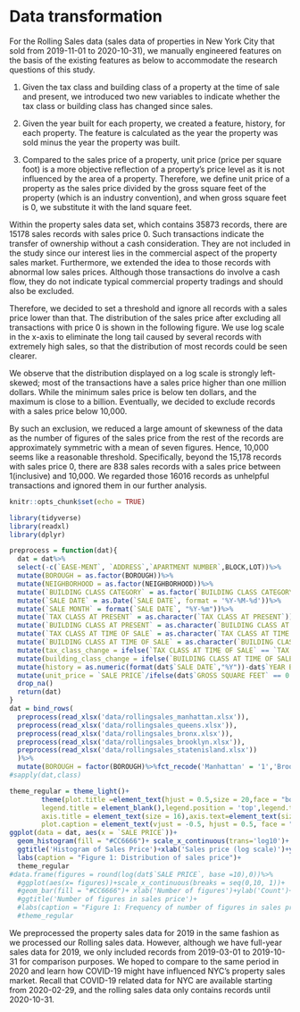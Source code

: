 # Data transformation

For the Rolling Sales data (sales data of properties in New York City that sold from 2019-11-01 to 2020-10-31), we manually engineered features on the basis of the existing features as below to accommodate the research questions of this study. 

1) Given the tax class and building class of a property at the time of sale and present, we introduced two new variables to indicate whether the tax class or building class has changed since sales.

2) Given the year built for each property, we created a feature, history, for each property. The feature is calculated as the year the property was sold minus the year the property was built.

3) Compared to the sales price of a property, unit price (price per square foot) is a more objective reflection of a property's price level as it is not influenced by the area of a property. Therefore, we define unit price of a property as the sales price divided by the gross square feet of the property (which is an industry convention), and when gross square feet is 0, we substitute it with the land square feet.

Within the property sales data set, which contains 35873 records, there are 15178 sales records with sales price 0. Such transactions indicate the transfer of ownership without a cash consideration. They are not included in the study since our interest lies in the commercial aspect of the property sales market. Furthermore, we extended the idea to those records with abnormal low sales prices. Although those transactions do involve a cash flow, they do not indicate typical commercial property tradings and should also be excluded.

Therefore, we decided to set a threshold and ignore all records with a sales price lower than that. The distribution of the sales price after excluding all transactions with price 0 is shown in the following figure. We use log scale in the x-axis to eliminate the long tail caused by several records with extremely high sales, so that the distribution of most records could be seen clearer.

We observe that the distribution displayed on a log scale is strongly left-skewed; most of the transactions have a sales price higher than one million dollars. While the minimum sales price is below ten dollars, and the maximum is close to a billion. Eventually, we decided to exclude records with a sales price below 10,000. 

By such an exclusion, we reduced a large amount of skewness of the data as the number of figures of the sales price from the rest of the records are approximately symmetric with a mean of seven figures. Hence, 10,000 seems like a reasonable threshold. Specifically, beyond the 15,178 records with sales price 0, there are 838 sales records with a sales price between 1(inclusive) and 10,000. We regarded those 16016 records as unhelpful transactions and ignored them in our further analysis. 


```{r, include=FALSE}
knitr::opts_chunk$set(echo = TRUE)
```

```{r,echo = FALSE}
library(tidyverse)
library(readxl)
library(dplyr)
```

```{r,echo = FALSE}
preprocess = function(dat){
  dat = dat%>%
  select(-c(`EASE-MENT`, `ADDRESS`,`APARTMENT NUMBER`,BLOCK,LOT))%>%
  mutate(BOROUGH = as.factor(BOROUGH))%>%
  mutate(NEIGHBORHOOD = as.factor(NEIGHBORHOOD))%>%
  mutate(`BUILDING CLASS CATEGORY` = as.factor(`BUILDING CLASS CATEGORY`))%>%
  mutate(`SALE DATE` = as.Date(`SALE DATE`, format = '%Y-%M-%d'))%>%
  mutate(`SALE MONTH` = format(`SALE DATE`, "%Y-%m"))%>%
  mutate(`TAX CLASS AT PRESENT` = as.character(`TAX CLASS AT PRESENT`))%>%
  mutate(`BUILDING CLASS AT PRESENT` = as.character(`BUILDING CLASS AT PRESENT`))%>%
  mutate(`TAX CLASS AT TIME OF SALE` = as.character(`TAX CLASS AT TIME OF SALE`))%>%
  mutate(`BUILDING CLASS AT TIME OF SALE` = as.character(`BUILDING CLASS AT TIME OF SALE`))%>%
  mutate(tax_class_change = ifelse(`TAX CLASS AT TIME OF SALE` == `TAX CLASS AT PRESENT`, 'no', 'yes'))%>%
  mutate(building_class_change = ifelse(`BUILDING CLASS AT TIME OF SALE` == `BUILDING CLASS AT PRESENT`, 'no','yes'))%>%
  mutate(history = as.numeric(format(dat$`SALE DATE`,"%Y"))-dat$`YEAR BUILT`)%>%
  mutate(unit_price = `SALE PRICE`/ifelse(dat$`GROSS SQUARE FEET` == 0 , dat$`LAND SQUARE FEET`, dat$`GROSS SQUARE FEET`))%>%
  drop_na()
  return(dat)
}
dat = bind_rows(
  preprocess(read_xlsx('data/rollingsales_manhattan.xlsx')),
  preprocess(read_xlsx('data/rollingsales_queens.xlsx')),
  preprocess(read_xlsx('data/rollingsales_bronx.xlsx')),
  preprocess(read_xlsx('data/rollingsales_brooklyn.xlsx')),
  preprocess(read_xlsx('data/rollingsales_statenisland.xlsx'))
  )%>%
  mutate(BOROUGH = factor(BOROUGH)%>%fct_recode('Manhattan' = '1','Brooklyn' = '3', 'Queens' = '4', 'Bronx' = '2', 'Staten' = '5' ))
#sapply(dat,class)
```


```{r,echo = FALSE}
theme_regular = theme_light()+
        theme(plot.title =element_text(hjust = 0.5,size = 20,face = "bold"),
        legend.title = element_blank(),legend.position = 'top',legend.text = element_text(size = 16),
        axis.title = element_text(size = 16),axis.text=element_text(size=12),
        plot.caption = element_text(vjust = -0.5, hjust = 0.5, face = "italic",size = 12))
ggplot(data = dat, aes(x = `SALE PRICE`))+
  geom_histogram(fill = "#CC6666")+ scale_x_continuous(trans='log10')+
  ggtitle('Histogram of Sales Price')+xlab('Sales price (log scale)')+ylab('Count')+
  labs(caption = "Figure 1: Distribution of sales price")+
  theme_regular
#data.frame(figures = round(log(dat$`SALE PRICE`, base =10),0))%>%
  #ggplot(aes(x= figures))+scale_x_continuous(breaks = seq(0,10, 1))+
  #geom_bar(fill = "#CC6666")+ xlab('Number of figures')+ylab('Count')+
  #ggtitle('Number of figures in sales price')+
  #labs(caption = "Figure 1: Frequency of number of figures in sales price")+
  #theme_regular
```

We preprocessed the property sales data for 2019 in the same fashion as we processed our Rolling sales data. However, although we have full-year sales data for 2019, we only included records from 2019-03-01 to 2019-10-31 for comparison purposes. We hoped to compare to the same period in 2020 and learn how COVID-19 might have influenced NYC's property sales market. Recall that COVID-19 related data for NYC are available starting from 2020-02-29, and the rolling sales data only contains records until 2020-10-31.